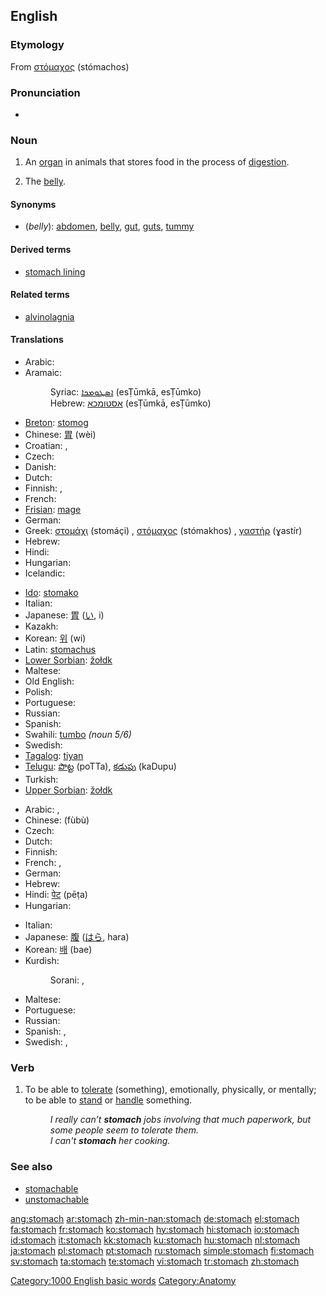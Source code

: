 ==English==
{{wikipedia}}

===Etymology===
From {{AGr.}} [[στόμαχος]] (stómachos)

===Pronunciation===
*{{audio|en-us-stomach.ogg|Audio (US)}}

===Noun===
{{en-noun}}

# An [[organ]] in animals that stores food in the process of [[digestion]].
# {{informal}} The [[belly]].

====Synonyms====
*(''belly''): [[abdomen]], [[belly]], [[gut]], [[guts]], [[tummy]]

====Derived terms====
*[[stomach lining]]

====Related terms====
*[[alvinolagnia]]

====Translations====
{{trans-top|organ that stores food}}
* Arabic: {{ARchar|[[معدة]]}} {{unicode|(máʕida)}} {{f}}
* Aramaic:
*: Syriac: [[ܐܣܛܘܡܟܐ]] (esṬūmkā, esṬūmko) {{m}}
*: Hebrew: [[אסטומכא]] (esṬūmkā, esṬūmko) {{m}}
* [[Breton]]: [[stomog]] {{m}}
* Chinese: [[胃]] (wèi)
* Croatian: {{t-|hr|želudac|m}}, {{t-|hr|stomak|m}}
* Czech: {{t-|cs|žaludek|m}}
* Danish: {{t-|da|bug|c}}
* Dutch: {{t+|nl|maag|f}}
* Finnish: {{t+|fi|maha}}, {{t+|fi|vatsa}}
* French: {{t+|fr|estomac|m}}
* [[Frisian]]: [[mage]]
* German: {{t+|de|Magen|m}}
* Greek: [[στομάχι]] (stomáçi) {{n}}, [[στόμαχος]] (stómakhos) {{m}}, [[γαστήρ]] (ɣastír) {{m}}
* Hebrew: {{t-|he|קיבה|f|sc=Hebr}}
* Hindi: {{t-|hi|अमाशय|m|sc=Deva|xs=Hindi}}
* Hungarian: {{t+|hu|gyomor}}
* Icelandic: {{t+|is|magi|m}}
{{trans-mid}}
* [[Ido]]: [[stomako]]
* Italian: {{t+|it|stomaco|m}}
* Japanese: [[胃]] ([[い]], i)
* Kazakh: {{t+|kk|асқазан|tr=asqazan|sc=Cyrl|xs=Kazakh}}
* Korean: [[위]] (wi)
* Latin: [[stomachus]] {{m}}
* [[Lower Sorbian]]: [[žołdk]] {{m}}
* Maltese: {{t-|mt|stonku|m|xs=Maltese}}
* Old English: {{t-|ang|maga|m|xs=Old English}}
* Polish: {{t+|pl|żołądek|m}}
* Portuguese: {{t+|pt|estômago|m}}
* Russian: {{t+|ru|желудок|m|tr=želúdok|sc=Cyrl}}
* Spanish: {{t+|es|estómago|m}}
* Swahili: [[tumbo]]  ''(noun 5/6)''
* Swedish: {{t+|sv|mage|c}}
* [[Tagalog]]: [[tiyan]]
* [[Telugu]]: [[పొట్ట]] (poTTa), [[కడుపు]] (kaDupu)
* Turkish: {{t+|tr|mide}}
* [[Upper Sorbian]]: [[žołdk]] {{m}}
{{trans-bottom}}

{{trans-top|belly}}
* Arabic: {{ARchar|[[معدة]]}} {{unicode|(máʕida)}} {{f}}, {{Arab|[[بطن|بَطْن]]}} {{unicode|(baʈn)}} {{f}}
* Chinese: {{zh-ts|腹部|腹部}} (fùbù)
* Czech: {{t-|cs|břicho|n}}
* Dutch: {{t+|nl|buik}}
* Finnish: {{t+|fi|maha}}
* French: {{t+|fr|bedon|m}}, {{t+|fr|ventre|m}}
* German: {{t+|de|Bauch|m}}
* Hebrew: {{t-|he|בטן|f|sc=Hebr}}
* Hindi: [[पेट]] (pēṭa) {{m}}
* Hungarian: {{t+|hu|has}}
{{trans-mid}}
* Italian: {{t+|it|pancia|f}}
* Japanese: [[腹]] ([[はら]], hara)
* Korean: [[배]] (bae)
* Kurdish: 
*:Sorani: {{t|ku|زگ|tr=zig|sc=KUchar}}, {{t|ku|ورگ|tr=wirg|sc=KUchar}}
* Maltese: {{t-|mt|żaqq|f|xs=Maltese}}
* Portuguese: {{t+|pt|barriga|f}}
* Russian: {{t+|ru|живот|m|tr=živót|sc=Cyrl}}
* Spanish: {{t+|es|barriga|f}}, {{t+|es|vientre|m}}
* Swedish: {{t+|sv|buk}}, {{t+|sv|mage|c}}
{{trans-bottom}}

===Verb===
{{en-verb}}

#{{transitive}} To be able to [[tolerate]] (something), emotionally, physically, or mentally; to be able to [[stand]] or [[handle]] something.
#:''I really can’t '''stomach''' jobs involving that much paperwork, but some people seem to tolerate them.''
#:''I can't '''stomach''' her cooking.''

===See also===
*[[stomachable]]
*[[unstomachable]]

[[Category:1000 English basic words]]
[[Category:Anatomy]]

[[ang:stomach]]
[[ar:stomach]]
[[zh-min-nan:stomach]]
[[de:stomach]]
[[el:stomach]]
[[fa:stomach]]
[[fr:stomach]]
[[ko:stomach]]
[[hy:stomach]]
[[hi:stomach]]
[[io:stomach]]
[[id:stomach]]
[[it:stomach]]
[[kk:stomach]]
[[ku:stomach]]
[[hu:stomach]]
[[nl:stomach]]
[[ja:stomach]]
[[pl:stomach]]
[[pt:stomach]]
[[ru:stomach]]
[[simple:stomach]]
[[fi:stomach]]
[[sv:stomach]]
[[ta:stomach]]
[[te:stomach]]
[[vi:stomach]]
[[tr:stomach]]
[[zh:stomach]]